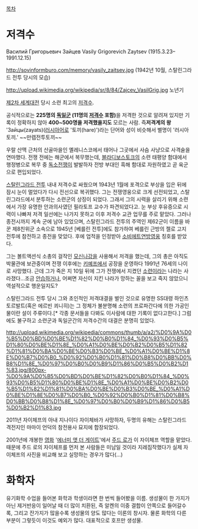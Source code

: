 [[목차]]
= 저격수 = 
Василий Григорьевич Зайцев
Vasily Grigorevich Zaytsev
(1915.3.23–1991.12.15)

http://sovinformburo.com/memory/vasily_zaitsev.jpg
(1942년 10월, 스탈린그라드 전투 당시의 모습)

http://upload.wikimedia.org/wikipedia/sr/8/84/Zajcev_VasilGrig.jpg
노년기

[[제2차 세계대전]] 당시 소련 최고의 [[저격수]].

공식적으로는 '''225명의 [[독일군]] (11명의 [[저격수]] 포함)'''을 저격한 것으로 알려져 있지만 기록이 정확하지 않아 '''400~500명을 저격했을지도''' 모르는 사람. 즉'''저격계의 왕'''
'Зайцы(zayats)([[러시아어]]로 '토끼(hare)')라는 단어와 성이 비슷해서 별명이 '러시아 토끼.' ~~만렙전투토끼~~

우랄 산맥 근처의 산골마을인 옐레니스코에서 태어나 그곳에서 사슴 사냥으로 사격술을 연마했다. 전쟁 전에는 해군에서 복무했는데, [[블라디보스토크]]의 소련 태평양 함대에서 행정병으로 복무 중 [[독소전쟁]]이 발발하자 전방 부대인 흑해 함대로 자원하였고 곧 육군으로 편입되었다.

[[스탈린그라드 전투]] 내내 저격수로 싸웠으며 1943년 1월에 포격으로 부상을 입은 뒤에 잠시 눈이 멀었다가 다시 전선으로 복귀했다. 그는 전쟁영웅으로 크게 선전되었고, 스탈린그라드에서 분투하는 소련군의 상징이 되었다. 그래서 그의 시력을 살리기 위해 소련에서 가장 유명한 안과의사였던 필라토프 교수가 파견되었다고. 눈 부상 후유증으로 시력이 나빠져 저격 일선에는 나가지 못하고 이후 저격수 교관 업무를 주로 맡았다. 그러나 종전시까지 계속 군에 남아 있었으며, 스탈린그라드 전투의 주역인 제62군이 이름을 바꾼 제8친위군 소속으로 1945년 [베를린 전투]에도 참가하여 베를린 근방의 젤로 고지 전투에 참전하고 종전을 맞았다. 후에 업적을 인정받아 [[소비에트연방영웅]] 칭호를 받았다.

그는 볼트액션식 소총의 걸작인 [[모신나강]]을 사용해서 저격을 했는데, 그의 총은 아직도 박물관에 보관중이며 전쟁 이후에는 [[키예프]]에서 공장을 운영하다 1991년 76세의 나이로 사망했다. 근데 그가 죽은 지 10일 뒤에 그가 전쟁에서 지켰던 [[소련]]이라는 나라는 사라졌다...조금 [[안습]]하거나, 어쩌면 자신이 지킨 나라가 망하는 꼴을 보고 죽지 않았으니 역설적으로 행운일지도?

스탈린그라드 전투 당시 그와 초인적인 저격대결을 벌인 것으로 유명한 SS대령 하인츠 토르발트(혹은 에르빈 쾨니히)는 그 정체가 불분명해 소련의 프로파간다에 의한 가공인물이란 설이 주류이다.[* 각종 문서들을 다봐도 이사람에 대한 기록이 없다고한다.] 그럼에도 불구하고 소련군과 독일군간의 저격수간의 대결은 분명히 있었다. 

http://upload.wikimedia.org/wikipedia/commons/thumb/a/a2/%D0%9A%D0%B5%D0%BD%D0%BE%D1%82%D0%B0%D1%84_%D0%93%D0%B5%D1%80%D0%BE%D1%8E_%D0%A1%D0%BE%D0%B2%D0%B5%D1%82%D1%81%D0%BA%D0%BE%D0%B3%D0%BE_%D0%A1%D0%BE%D1%8E%D0%B7%D0%B0_%D0%92%D0%B0%D1%81%D0%B8%D0%BB%D0%B8%D1%8E_%D0%97%D0%B0%D0%B9%D1%86%D0%B5%D0%B2%D1%83.jpg/800px-%D0%9A%D0%B5%D0%BD%D0%BE%D1%82%D0%B0%D1%84_%D0%93%D0%B5%D1%80%D0%BE%D1%8E_%D0%A1%D0%BE%D0%B2%D0%B5%D1%82%D1%81%D0%BA%D0%BE%D0%B3%D0%BE_%D0%A1%D0%BE%D1%8E%D0%B7%D0%B0_%D0%92%D0%B0%D1%81%D0%B8%D0%BB%D0%B8%D1%8E_%D0%97%D0%B0%D0%B9%D1%86%D0%B5%D0%B2%D1%83.jpg

2011년 자이체프의 아내 지나이다 자이체바가 사망하자, 두명의 유해는 스탈린그라드 격전지인 마마이 언덕의 참전용사 묘지에 합장되었다.

2001년에 개봉한 [[영화]] '[[에너미 앳 더 게이트]]'에서 [[주드 로]]가 이 자이체프 역할을 맡았다. 때문에 주드 로의 자이체프를 먼저 본 사람들은 미남일 것이라 지레짐작했다가 실제 자이체프의 사진을 비교해 보고 실망하는 경우가 많다(…)

= 화학자 =
유기화학 수업을 들어본 화학과 학생이라면 한 번씩 들어봤을 이름. 생성물이 한 가지가 아닌 제거반응이 일어날 때 더 많이 치환된, 즉 알켄의 이중 결합이 안쪽으로 들어갈수록, 그리고 잔가지가 많을수록 생성물의 양도 많다는 이론의 창시자. 물론 화학의 다른 부분이 그렇듯이 이것도 예외가 많다. 대표적으로 호프만 생성물.
